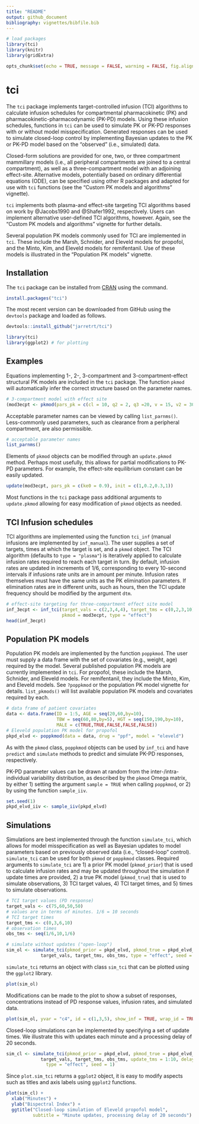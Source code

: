 ```yaml
---
title: "README"
output: github_document
bibliography: vignettes/bibfile.bib
---
```


```r
# load packages
library(tci)
library(knitr)
library(gridExtra)

opts_chunk$set(echo = TRUE, message = FALSE, warning = FALSE, fig.align="center")
```

# tci

The `tci` package implements target-controlled infusion (TCI) algorithms to calculate infusion schedules for compartmental pharmacokinetic (PK) and pharmacokinetic-pharmacodynamic (PK-PD) models. Using these infusion schedules, functions in `tci` can be used to simulate PK or PK-PD responses with or without model misspecification. Generated responses can be used to simulate closed-loop control by implementing Bayesian updates to the PK or PK-PD model based on the "observed" (i.e., simulated) data. 

Closed-form solutions are provided for one, two, or three compartment mammillary models (i.e., all peripheral compartments are joined to a central compartment), as well as a three-compartment model with an adjoining effect-site. Alternative models, potentially based on ordinary differential equations (ODE), can be specified using other R packages and adapted for use with `tci` functions (see the "Custom PK models and algorithms" vignette). 

`tci` implements both plasma-and effect-site targeting TCI algorithms based on work by @Jacobs1990 and @Shafer1992, respectively. Users can implement alternative user-defined TCI algorithms, however. Again, see the "Custom PK models and algorithms" vignette for further details.

Several population PK models commonly used for TCI are implemented in `tci`. These include the Marsh, Schnider, and Eleveld models for propofol, and the Minto, Kim, and Eleveld models for remifentanil. Use of these models is illustrated in the "Population PK models" vignette.

 
## Installation

The `tci` package can be installed from [CRAN](https://cran.rstudio.com/web/packages/tci/index.html) using the command. 

```r
install.packages("tci")
```

The most recent version can be downloaded from GitHub using the `devtools` package and loaded as follows. 

```r
devtools::install_github("jarretrt/tci")
```

```r
library(tci)
library(ggplot2) # for plotting
```


## Examples

Equations implementing 1-, 2-, 3-compartment and 3-compartment-effect structural PK models are included in the `tci` package. The function `pkmod` will automatically infer the correct structure based on the parameter names. 

```r
# 3-compartment model with effect site
(mod3ecpt <- pkmod(pars_pk = c(cl = 10, q2 = 2, q3 =20, v = 15, v2 = 30, v3 = 50, ke0 = 1.2)))
```

Acceptable parameter names can be viewed by calling `list_parnms()`. Less-commonly used parameters, such as clearance from a peripheral compartment, are also permissible. 

```r
# acceptable parameter names
list_parnms()
```

Elements of `pkmod` objects can be modified through an `update.pkmod` method. Perhaps most usefully, this allows for partial modifications to PK-PD parameters. For example, the effect-site equilibrium constant can be easily updated.

```r
update(mod3ecpt, pars_pk = c(ke0 = 0.9), init = c(1,0.2,0.3,1))
```

Most functions in the `tci` package pass additional arguments to `update.pkmod` allowing for easy modification of `pkmod` objects as needed.


## TCI Infusion schedules

TCI algorithms are implemented using the function `tci_inf` (manual infusions are implemented by `inf_manual`). The user supplies a set of targets, times at which the target is set, and a `pkmod` object. The TCI algorithm (defaults to `type = "plasma"`) is iteratively applied to calculate infusion rates required to reach each target in turn. By default, infusion rates are updated in increments of 1/6, corresponding to every 10-second intervals if infusions rate units are in amount per minute. Infusion rates themselves must have the same units as the PK elimination parameters. If elimination rates are in different units, such as hours, then the TCI update frequency should be modified by the argument `dtm`.

```r
# effect-site targeting for three-compartment effect site model
inf_3ecpt <- inf_tci(target_vals = c(2,3,4,4), target_tms = c(0,2,3,10), 
                     pkmod = mod3ecpt, type = "effect")
head(inf_3ecpt)
```

## Population PK models

Population PK models are implemented by the function `poppkmod`. The user must supply a data frame with the set of covariates (e.g., weight, age) required by the model. Several published population PK models are currently implemented in `tci`. For propofol, these include the Marsh, Schnider, and Eleveld models. For remifentanil, they include the Minto, Kim, and Eleveld models. See `?poppkmod` or the population PK model vignette for details. `list_pkmods()` will list available population PK models and covariates required by each. 

```r
# data frame of patient covariates
data <- data.frame(ID = 1:5, AGE = seq(20,60,by=10), 
                   TBW = seq(60,80,by=5), HGT = seq(150,190,by=10), 
                   MALE = c(TRUE,TRUE,FALSE,FALSE,FALSE))
# Eleveld population PK model for propofol
pkpd_elvd <- poppkmod(data = data, drug = "ppf", model = "eleveld")
```

As with the `pkmod` class, `poppkmod` objects can be used by `inf_tci` and have `predict` and `simulate` methods to predict and simulate PK-PD responses, respectively.

PK-PD parameter values can be drawn at random from the inter-/intra-individual variability distribution, as described by the `pkmod` Omega matrix, by either 1) setting the argument `sample = TRUE` when calling `poppkmod`, or 2) by using the function `sample_iiv`. 

```r
set.seed(1)
pkpd_elvd_iiv <- sample_iiv(pkpd_elvd)
```


## Simulations

Simulations are best implemented through the function `simulate_tci`, which allows for model misspecification as well as Bayesian updates to model parameters based on previously observed data (i.e., "closed-loop" control). `simulate_tci` can be used for both `pkmod` or `poppkmod` classes.  Required arguments to `simulate_tci` are 1) a prior PK model (`pkmod_prior`) that is used to calculate infusion rates and may be updated throughout the simulation if update times are provided, 2) a true PK model (`pkmod_true`) that is used to simulate observations, 3) TCI target values, 4) TCI target times, and 5) times to simulate observations. 

```r
# TCI target values (PD response)
target_vals <- c(75,60,50,50)
# values are in terms of minutes. 1/6 = 10 seconds
# TCI target times
target_tms <- c(0,3,6,10)
# observation times 
obs_tms <- seq(1/6,10,1/6)

# simulate without updates ("open-loop")
sim_ol <- simulate_tci(pkmod_prior = pkpd_elvd, pkmod_true = pkpd_elvd_iiv, 
             target_vals, target_tms, obs_tms, type = "effect", seed = 1)
```

`simulate_tci` returns an object with class `sim_tci` that can be plotted using the `ggplot2` library.

```r
plot(sim_ol)
```

Modifications can be made to the plot to show a subset of responses, concentrations instead of PD response values, infusion rates, and simulated data.

```r
plot(sim_ol, yvar = "c4", id = c(1,3,5), show_inf = TRUE, wrap_id = TRUE)
```

Closed-loop simulations can be implemented by specifying a set of update times. We illustrate this with updates each minute and a processing delay of 20 seconds. 

```r
sim_cl <- simulate_tci(pkmod_prior = pkpd_elvd, pkmod_true = pkpd_elvd_iiv, 
             target_vals, target_tms, obs_tms, update_tms = 1:10, delay = 1/3,
               type = "effect", seed = 1)
```

Since `plot.sim_tci` returns a `ggplot2` object, it is easy to modify aspects such as titles and axis labels using `ggplot2` functions. 

```r
plot(sim_cl) + 
  xlab("Minutes") + 
  ylab("Bispectral Index") + 
  ggtitle("Closed-loop simulation of Eleveld propofol model", 
          subtitle = "Minute updates, processing delay of 20 seconds")
```



